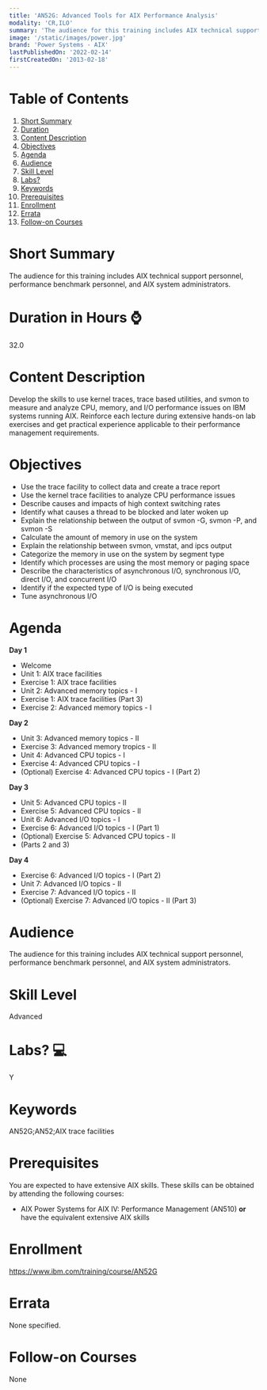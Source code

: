 ```yaml
---
title: 'AN52G: Advanced Tools for AIX Performance Analysis'
modality: 'CR,ILO'
summary: 'The audience for this training includes AIX technical support personnel, performance benchmark personnel, and AIX system administrators. '
image: '/static/images/power.jpg'
brand: 'Power Systems - AIX'
lastPublishedOn: '2022-02-14'
firstCreatedOn: '2013-02-18'
---
```

# Table of Contents
1.  [Short Summary](#short-summary)
2.  [Duration](#duration-in-hours-)
3.  [Content Description](#content-description)
4.  [Objectives](#objectives)
5.  [Agenda](#agenda)
6.  [Audience](#audience)
7.  [Skill Level](#skill-level)
8.  [Labs?](#labs-)
9.  [Keywords](#keywords)
10. [Prerequisites](#prerequisites)
11. [Enrollment](#enrollment)
12. [Errata](#errata)
13. [Follow-on Courses](#follow-on-courses)

# Short Summary
The audience for this training includes AIX technical support personnel, performance benchmark personnel, and AIX system administrators. 

# Duration in Hours ⌚
32.0

# Content Description
Develop the skills to use kernel traces, trace based utilities, and svmon to measure and analyze CPU, memory, and I/O performance issues on IBM systems running AIX. Reinforce each lecture during extensive hands-on lab exercises and get practical experience applicable to their performance management requirements.



# Objectives
* Use the trace facility to collect data and create a trace report
* Use the kernel trace facilities to analyze CPU performance issues
* Describe causes and impacts of high context switching rates
* Identify what causes a thread to be blocked and later woken up
* Explain the relationship between the output of svmon -G, svmon -P, and svmon -S
* Calculate the amount of memory in use on the system
* Explain the relationship between svmon, vmstat, and ipcs output
* Categorize the memory in use on the system by segment type
* Identify which processes are using the most memory or paging space
* Describe the characteristics of asynchronous I/O, synchronous I/O, direct I/O, and concurrent I/O
* Identify if the expected type of I/O is being executed
* Tune asynchronous I/O


# Agenda
**Day 1** 

* Welcome
* Unit 1: AIX trace facilities
* Exercise 1: AIX trace facilities
* Unit 2: Advanced memory topics - I
* Exercise 1: AIX trace facilities (Part 3)
* Exercise 2: Advanced memory topics - I

**Day 2**

* Unit 3: Advanced memory topics - II
* Exercise 3: Advanced memory tropics - II
* Unit 4: Advanced CPU topics - I
* Exercise 4: Advanced CPU topics - I
* (Optional) Exercise 4: Advanced CPU topics - I (Part 2)

**Day 3**

* Unit 5: Advanced CPU topics - II
* Exercise 5: Advanced CPU topics - II
* Unit 6: Advanced I/O topics - I
* Exercise 6: Advanced I/O topics - I (Part 1)
* (Optional) Exercise 5: Advanced CPU topics - II
* (Parts 2 and 3)

**Day 4**

* Exercise 6: Advanced I/O topics - I (Part 2)
* Unit 7: Advanced I/O topics - II
* Exercise 7: Advanced I/O topics - II
* (Optional) Exercise 7: Advanced I/O topics - II (Part 3)


# Audience
The audience for this training includes AIX technical support personnel, performance benchmark personnel, and AIX system administrators.



# Skill Level
Advanced            

# Labs? 💻
Y

# Keywords
AN52G;AN52;AIX trace facilities

# Prerequisites
You are expected to have extensive AIX skills. These skills can be obtained by attending the following courses:


* AIX Power Systems for AIX IV: Performance Management (AN510) **or** have the equivalent extensive AIX skills


# Enrollment
https://www.ibm.com/training/course/AN52G

# Errata
None specified.

# Follow-on Courses
None

